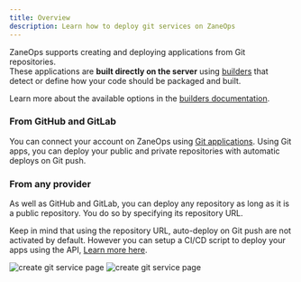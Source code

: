 ```yaml
---
title: Overview
description: Learn how to deploy git services on ZaneOps
---
```


ZaneOps supports creating and deploying applications from Git repositories.  
These applications are **built directly on the server** using [builders](/knowledge-base/builders) that detect or define how your code should be packaged and built.

Learn more about the available options in the [builders documentation](/knowledge-base/builders).

### From GitHub and GitLab

You can connect your account on ZaneOps using [Git applications](./git-apps). 
Using Git apps, you can deploy your public and private repositories with automatic deploys on Git push.


### From any provider

As well as GitHub and GitLab, you can deploy any repository as long as it is a public repository. 
You do so by specifying its repository URL. 

Keep in mind that using the repository URL, auto-deploy on Git push are not activated by default.
However you can setup a CI/CD script to deploy your apps using the API, [Learn more here](./auto-deploy#auto-deploy-via-api). 

<img className="block dark:hidden" src="https://assets.zaneops.dev/images/create-git-service-light.png" alt="create git service page" />
<img className="!hidden dark:!block" src="https://assets.zaneops.dev/images/create-git-service-dark.png" alt="create git service page" />



